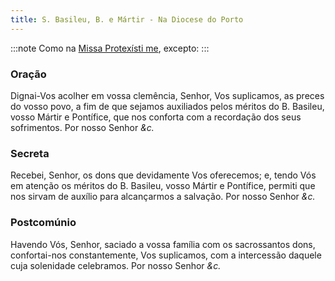 ```yaml
---
title: S. Basileu, B. e Mártir - Na Diocese do Porto
---
```


:::note
Como na [Missa Protexísti me](../comum/9martir), excepto:
:::

### Oração

Dignai-Vos acolher em vossa clemência, Senhor, Vos suplicamos, as preces
do vosso povo, a fim de que sejamos auxiliados pelos méritos do B.
Basileu, vosso Mártir e Pontífice, que nos conforta com a recordação dos
seus sofrimentos. Por nosso Senhor <em>&c.</em>

### Secreta

Recebei, Senhor, os dons que devidamente Vos oferecemos; e, tendo Vós em
atenção os méritos do B. Basileu, vosso Mártir e Pontífice, permiti que
nos sirvam de auxílio para alcançarmos a salvação. Por nosso Senhor <em>&c.</em>

### Postcomúnio

Havendo Vós, Senhor, saciado a vossa família com os sacrossantos dons,
confortai-nos constantemente, Vos suplicamos, com a intercessão daquele
cuja solenidade celebramos. Por nosso Senhor <em>&c.</em>
